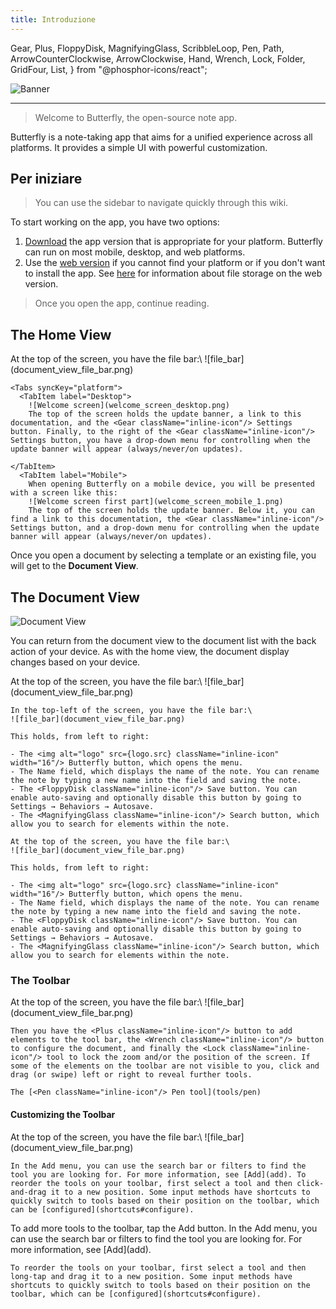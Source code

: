 ```yaml
---
title: Introduzione
---
```


  Gear,
  Plus,
  FloppyDisk,
  MagnifyingGlass,
  ScribbleLoop,
  Pen,
  Path,
  ArrowCounterClockwise,
  ArrowClockwise,
  Hand,
  Wrench,
  Lock,
  Folder,
  GridFour,
  List,
} from "@phosphor-icons/react";

![Banner](/img/banner.png)

---

> Welcome to Butterfly, the open-source note app.

Butterfly is a note-taking app that aims for a unified experience across all platforms. It provides a simple UI with powerful customization.

## Per iniziare

> You can use the sidebar to navigate quickly through this wiki.

To start working on the app, you have two options:

1. [Download](/downloads) the app version that is appropriate for your platform. Butterfly can run on most mobile, desktop, and web platforms.
2. Use the [web version](https://web.butterfly.linwood.dev) if you cannot find your platform or if you don't want to install the app. See [here](storage#web) for information about file storage on the web version.

> Once you open the app, continue reading.

## The Home View

</TabItem>
  <TabItem label="Mobile">
  At the top of the screen, you have the file bar:\
     ![file_bar](document_view_file_bar.png)

```
<Tabs syncKey="platform">
  <TabItem label="Desktop">
    ![Welcome screen](welcome_screen_desktop.png)
    The top of the screen holds the update banner, a link to this documentation, and the <Gear className="inline-icon"/> Settings button. Finally, to the right of the <Gear className="inline-icon"/> Settings button, you have a drop-down menu for controlling when the update banner will appear (always/never/on updates).
```

</TabItem>
  <TabItem label="Mobile">

```
</TabItem>
  <TabItem label="Mobile">
    When opening Butterfly on a mobile device, you will be presented with a screen like this:
    ![Welcome screen first part](welcome_screen_mobile_1.png)
    The top of the screen holds the update banner. Below it, you can find a link to this documentation, the <Gear className="inline-icon"/> Settings button, and a drop-down menu for controlling when the update banner will appear (always/never/on updates).
```

</TabItem>
</Tabs>

Once you open a document by selecting a template or an existing file, you will get to the **Document View**.

## The Document View

![Document View](@assets/img/main.png)

You can return from the document view to the document list with the back action of your device. As with the home view, the document display changes based on your device.

</TabItem>
  <TabItem label="Mobile">
  At the top of the screen, you have the file bar:\
     ![file_bar](document_view_file_bar.png)

```
In the top-left of the screen, you have the file bar:\
![file_bar](document_view_file_bar.png)

This holds, from left to right:

- The <img alt="logo" src={logo.src} className="inline-icon" width="16"/> Butterfly button, which opens the menu.
- The Name field, which displays the name of the note. You can rename the note by typing a new name into the field and saving the note.
- The <FloppyDisk className="inline-icon"/> Save button. You can enable auto-saving and optionally disable this button by going to Settings → Behaviors → Autosave.
- The <MagnifyingGlass className="inline-icon"/> Search button, which allow you to search for elements within the note.
```

</TabItem>
  <TabItem label="Mobile">

```
At the top of the screen, you have the file bar:\
![file_bar](document_view_file_bar.png)

This holds, from left to right:

- The <img alt="logo" src={logo.src} className="inline-icon" width="16"/> Butterfly button, which opens the menu.
- The Name field, which displays the name of the note. You can rename the note by typing a new name into the field and saving the note.
- The <FloppyDisk className="inline-icon"/> Save button. You can enable auto-saving and optionally disable this button by going to Settings → Behaviors → Autosave.
- The <MagnifyingGlass className="inline-icon"/> Search button, which allow you to search for elements within the note.
```

</TabItem>
</Tabs>

### The Toolbar

</TabItem>
  <TabItem label="Mobile">
  At the top of the screen, you have the file bar:\
     ![file_bar](document_view_file_bar.png)

```
Then you have the <Plus className="inline-icon"/> button to add elements to the tool bar, the <Wrench className="inline-icon"/> button to configure the document, and finally the <Lock className="inline-icon"/> tool to lock the zoom and/or the position of the screen. If some of the elements on the toolbar are not visible to you, click and drag (or swipe) left or right to reveal further tools.
```

</TabItem>
  <TabItem label="Mobile">

```
The [<Pen className="inline-icon"/> Pen tool](tools/pen)
```

</TabItem>
</Tabs>

#### Customizing the Toolbar

</TabItem>
  <TabItem label="Mobile">
  At the top of the screen, you have the file bar:\
     ![file_bar](document_view_file_bar.png)

```
In the Add menu, you can use the search bar or filters to find the tool you are looking for. For more information, see [Add](add). To reorder the tools on your toolbar, first select a tool and then click-and-drag it to a new position. Some input methods have shortcuts to quickly switch to tools based on their position on the toolbar, which can be [configured](shortcuts#configure).
```

</TabItem>
  <TabItem label="Mobile">
  To add more tools to the toolbar, tap the <Plus className="inline-icon"/> Add button. In the Add menu, you can use the search bar or filters to find the tool you are looking for. For more information, see [Add](add).

```
To reorder the tools on your toolbar, first select a tool and then long-tap and drag it to a new position. Some input methods have shortcuts to quickly switch to tools based on their position on the toolbar, which can be [configured](shortcuts#configure).
```

</TabItem>
</Tabs>
